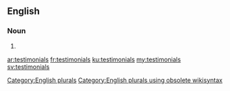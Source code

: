==English==

===Noun===
{{head|en}}

# {{plural of|testimonial}}

[[Category:English plurals]][[Category:English plurals using obsolete wikisyntax]]

[[ar:testimonials]]
[[fr:testimonials]]
[[ku:testimonials]]
[[my:testimonials]]
[[sv:testimonials]]